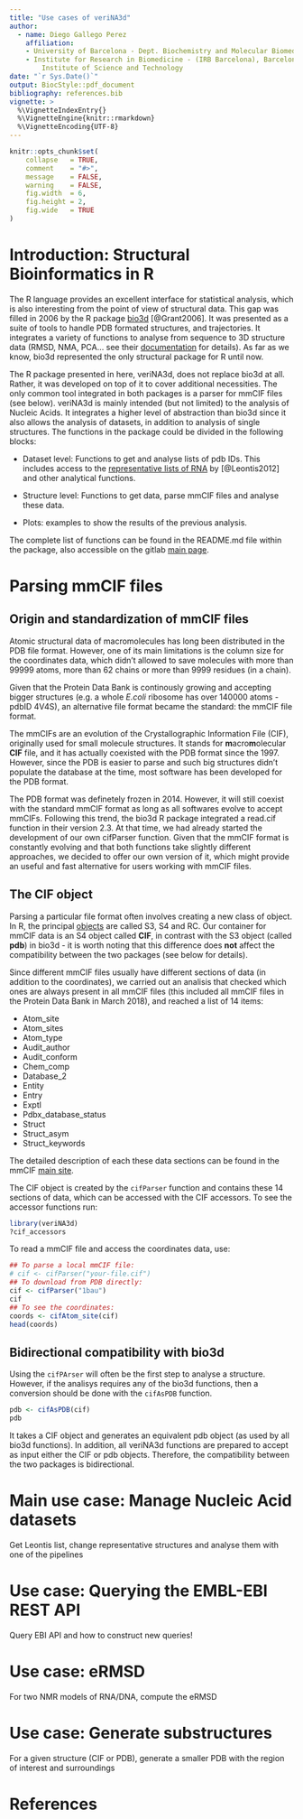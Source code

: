 ```yaml
---
title: "Use cases of veriNA3d"
author:
  - name: Diego Gallego Perez
    affiliation:
    - University of Barcelona - Dept. Biochemistry and Molecular Biomedicine
    - Institute for Research in Biomedicine - (IRB Barcelona), Barcelona 
        Institute of Science and Technology
date: "`r Sys.Date()`"
output: BiocStyle::pdf_document
bibliography: references.bib
vignette: >
  %\VignetteIndexEntry{}
  %\VignetteEngine{knitr::rmarkdown}
  %\VignetteEncoding{UTF-8}
---
```


```r

knitr::opts_chunk$set(
    collapse   = TRUE,
    comment    = "#>",
    message    = FALSE,
    warning    = FALSE,
    fig.width  = 6,
    fig.height = 2,
    fig.wide   = TRUE
)

```
# Introduction: Structural Bioinformatics in R

The R language provides an excellent interface for statistical analysis, which
is also interesting from the point of view of structural data. This gap was 
filled in 2006 by the R package 
[bio3d](http://thegrantlab.org/bio3d/) [@Grant2006]. 
It was presented as a 
suite of tools to handle PDB formated structures, and trajectories. 
It integrates a variety of functions to analyse from 
sequence to 3D structure data (RMSD, NMA, PCA... see their 
[documentation](http://thegrantlab.org/bio3d/html/index.html) for details).
As far as we know, bio3d represented the only structural package for R until
now.

The R package presented in here, veriNA3d, does not replace bio3d at all.
Rather, it was developed on top of it to cover additional necessities. 
The only common tool integrated in both packages is a parser for mmCIF files
(see below). veriNA3d is mainly intended (but not limited) to the analysis of 
Nucleic Acids. It integrates a higher level of abstraction than bio3d since it
also allows the analysis of datasets, in addition to analysis of single
structures. The functions in the package could be divided in the following 
blocks:

* Dataset level: Functions to get and analyse lists of pdb IDs. This includes
access to the [representative lists of RNA](
http://rna.bgsu.edu/rna3dhub/nrlist/)
by [@Leontis2012] and other analytical functions.

* Structure level: Functions to get data, parse mmCIF files and analyse these
data.

* Plots: examples to show the results of the previous analysis.

The complete list of functions can be found in the README.md file within the
package, also accessible on the gitlab 
[main page](http://mmb.irbbarcelona.org/gitlab/dgallego/veriNA3d).

# Parsing mmCIF files

## Origin and standardization of mmCIF files

Atomic structural data of macromolecules has long been distributed in the PDB
file format. However, one of its main limitations is the column size for the 
coordinates data, which didn't allowed to save molecules with more than 99999
atoms, more than 62 chains or more than 9999 residues (in a chain).

Given that the Protein Data Bank is continously growing and accepting bigger
structures (e.g. a whole *E.coli* ribosome has over 140000 atoms - pdbID 4V4S),
an alternative file format became the standard: the mmCIF file format.

The mmCIFs are an evolution of the Crystallographic Information File (CIF), 
originally used for small molecule structures. It stands for 
**m**acro**m**olecular **CIF** file, and it has actually coexisted with the PDB
format since the 1997. However, since the PDB is easier to parse and such big
structures didn't populate the database at the time, most software has been
developed for the PDB format.

The PDB format was definetely frozen in 2014. However, it will still coexist
with the standard mmCIF format as long as all softwares evolve to accept
mmCIFs. Following this trend, the bio3d R package integrated a read.cif 
function in their version 2.3. At that time, we had already started the 
development of our own cifParser function. Given that the mmCIF format is
constantly evolving and that both functions take slightly different approaches,
we decided to offer our own version of it, which might provide an useful and
fast alternative for users working with mmCIF files.

## The CIF object

Parsing a particular file format often involves creating a new class of object.
In R, the principal [objects](http://adv-r.had.co.nz/OO-essentials.html) are 
called S3, S4 and RC. Our container for mmCIF data is an S4 object called 
**CIF**, in contrast with the S3 object (called **pdb**) in bio3d - it is 
worth noting that this difference does **not** affect the compatibility 
between the two packages (see below for details).

Since different mmCIF files usually have different sections of data 
(in addition to the coordinates), we carried out an analisis that checked 
which ones are always present in all mmCIF files (this included all mmCIF 
files in the Protein Data Bank in March 2018), and reached a list of 14
items:

* Atom\_site
* Atom\_sites
* Atom\_type
* Audit\_author
* Audit\_conform
* Chem\_comp
* Database\_2
* Entity
* Entry
* Exptl
* Pdbx\_database\_status
* Struct
* Struct\_asym
* Struct\_keywords 

The detailed description of each these data sections can be found in the
mmCIF [main site](http://mmcif.wwpdb.org/).

The CIF object is created by the `cifParser` function and contains these 14
sections of data, which can be accessed with the CIF accessors. To see the
accessor functions run:

```r
library(veriNA3d)
?cif_accessors
```


To read a mmCIF file and access the coordinates data, use:

```r
## To parse a local mmCIF file:
# cif <- cifParser("your-file.cif")
## To download from PDB directly:
cif <- cifParser("1bau")
cif
## To see the coordinates:
coords <- cifAtom_site(cif)
head(coords)
```


## Bidirectional compatibility with bio3d

Using the `cifPArser` will often be the first step to analyse a structure. 
However, if the analisys requires any of the bio3d functions, then a 
conversion should be done with the `cifAsPDB` function.

```r
pdb <- cifAsPDB(cif)
pdb
```

It takes a CIF object and generates an equivalent pdb object (as used by all 
bio3d functions). In addition, all veriNA3d functions are prepared to accept 
as input either the CIF or pdb objects. Therefore, the compatibility between
the two packages is bidirectional.


# Main use case: Manage Nucleic Acid datasets

Get Leontis list, change representative structures and analyse them with one 
of the pipelines

# Use case: Querying the EMBL-EBI REST API

Query EBI API and how to construct new queries!

# Use case: eRMSD

For two NMR models of RNA/DNA, compute the eRMSD

# Use case: Generate substructures

For a given structure (CIF or PDB), generate a smaller PDB with the region of 
interest and surroundings

# References
